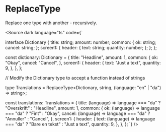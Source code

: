 
# ReplaceType

Replace one type with another - recursively.

<Source dark language="ts" code={`

interface Dictionary {
    title: string;
    amount: number;
    common: {
        ok: string;
        cancel: string;
    };
    screen1: {
        header: {
            text: string;
            quantity: number;
        };
    };
};

const dictionary: Dictionary = {
    title: "Headline",
    amount: 1,
    common: {
        ok: "Okay",
        cancel: "Cancel",
    },
    screen1: {
        header: {
            text: "Just a text",
            quantity: 9,
        },
    },
};

// Modify the Dictionary type to accept a function instead of strings

type Translations = ReplaceType<Dictionary, string, (language: "en" | "da") => string>;

const translations: Translations = {
    title: (language) => language === "da" ? "Overskrift" : "Headline",
    amount: 1,
    common: {
        ok: (language) => language === "da" ? "Fint" : "Okay",
        cancel: (language) => language === "da" ? "Annuller" : "Cancel",
    },
    screen1: {
        header: {
            text: (language) => language === "da" ? "Bare en tekst" : "Just a text",
            quantity: 9,
        },
    },
};
`} />
